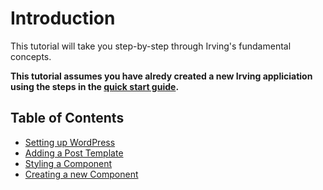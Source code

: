 <Meta title="Tutorial|Introduction" />

# Introduction
This tutorial will take you step-by-step through Irving's fundamental concepts.

**This tutorial assumes you have alredy created a new Irving appliciation using the steps in the [quick start guide](?path=/docs/intro-quick-start--page).**

## Table of Contents
* [Setting up WordPress](?path=/docs/tutorial-setting-up-wordpress--page)
* [Adding a Post Template](?path=/docs/tutorial-adding-a-post-template--page)
* [Styling a Component](?path=/docs/tutorial-styling-a-component--page)
* [Creating a new Component](?path=/docs/tutorial-creataing-a-new-component--page)
